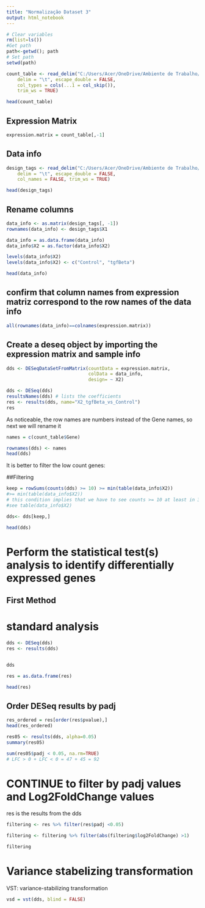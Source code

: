 ---
title: "Normalização Dataset 3"
output: html_notebook
---


```{r}

# Clear variables
rm(list=ls())
#Get path
path<-getwd(); path
# Set path
setwd(path)
```


```{r}
count_table <- read_delim("C:/Users/Acer/OneDrive/Ambiente de Trabalho/ICVS/Dataset 3/count_table.txt", 
    delim = "\t", escape_double = FALSE, 
    col_types = cols(...1 = col_skip()), 
    trim_ws = TRUE)

head(count_table)
```

## Expression Matrix

```{r}
expression.matrix = count_table[,-1]
```


## Data info

```{r}
design_tags <- read_delim("C:/Users/Acer/OneDrive/Ambiente de Trabalho/ICVS/Dataset 3/design_tags.tsv", 
    delim = "\t", escape_double = FALSE, 
    col_names = FALSE, trim_ws = TRUE)

head(design_tags)
```

## Rename columns

```{r}
data_info <- as.matrix(design_tags[, -1])
rownames(data_info) <- design_tags$X1

data_info = as.data.frame(data_info)
data_info$X2 = as.factor(data_info$X2)

levels(data_info$X2)
levels(data_info$X2) <- c("Control", "tgfBeta")

head(data_info)

```
## confirm that column names from expression matriz correspond to the row names of the data info

```{r}
all(rownames(data_info)==colnames(expression.matrix))
```


## Create a deseq object by importing the expression matrix and sample info

```{r}

dds <- DESeqDataSetFromMatrix(countData = expression.matrix,
                              colData = data_info,
                              design= ~ X2)

dds <- DESeq(dds)
resultsNames(dds) # lists the coefficients
res <- results(dds, name="X2_tgfBeta_vs_Control")
res
```
As noticeable, the row names are numbers instead of the Gene names, so next we will rename it

```{r}
names = c(count_table$Gene)

rownames(dds) <- names
head(dds)
```
It is better to filter the low count genes:

##Filtering

```{r}

keep = rowSums(counts(dds) >= 10) >= min(table(data_info$X2))
#>= min(table(data_info$X2))
# this condition implies that we have to see counts >= 10 at least in 3 samples because min(table(data_info$X2)) = 3
#see table(data_info$X2)

dds<- dds[keep,]

head(dds)
```

# Perform the statistical test(s) analysis to identify differentially expressed genes

## First Method
# standard analysis

```{r}
dds <- DESeq(dds)
res <- results(dds)


dds

res = as.data.frame(res)

head(res)

```

## Order DESeq results by padj

```{r}
res_ordered = res[order(res$pvalue),]
head(res_ordered)
```

```{r}
res05 <- results(dds, alpha=0.05)
summary(res05)
```

```{r}
sum(res05$padj < 0.05, na.rm=TRUE)
# LFC > 0 + LFC < 0 = 47 + 45 = 92
```
# CONTINUE to filter by padj values and Log2FoldChange values
res is the results from the dds 
```{r}

filtering <- res %>% filter(res$padj <0.05)

filtering <- filtering %>% filter(abs(filtering$log2FoldChange) >1)

filtering
```



# Variance stabelizing transformation
VST: variance-stabilizing transformation

```{r}
vsd = vst(dds, blind = FALSE)
```





